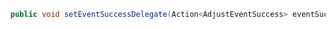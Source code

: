 ```c#
public void setEventSuccessDelegate(Action<AdjustEventSuccess> eventSuccessDelegate, string sceneName = "Adjust")
```
